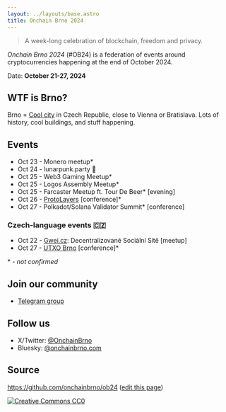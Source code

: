 ```yaml
---
layout: ../layouts/base.astro
title: Onchain Brno 2024
---
```


> A week-long celebration of blockchain, freedom and privacy.

*Onchain Brno 2024* (#OB24) is a federation of events around cryptocurrencies happening at the end of October 2024.

Date: **October 21-27, 2024**

## WTF is Brno?

Brno = [Cool city](https://www.youtube.com/watch?v=ABX0NLNcfJk) in Czech Republic, close to Vienna or Bratislava. Lots of history, cool buildings, and stuff happening.

## Events

* Oct 23 - Monero meetup*
* Oct 24 - lunarpunk.party 🌙
* Oct 25 - Web3 Gaming Meetup* 
* Oct 25 - Logos Assembly Meetup* 
* Oct 25 - Farcaster Meetup ft. Tour De Beer* [evening]
* Oct 26 - [ProtoLayers](https://protolayers.dev) [conference]*
* Oct 27 - Polkadot/Solana Validator Summit* [conference]

### Czech-language events 🇨🇿
* Oct 22 - [Gwei.cz](https://gwei.cz): Decentralizované Sociální Sítě [meetup]
* Oct 27 - [UTXO Brno](https://utxo.cz/) [conference]*

\* - *not confirmed*

## Join our community

* [Telegram group](https://t.me/OnchainBrno)

## Follow us

* X/Twitter: [@OnchainBrno](https://twitter.com/OnchainBrno)
* Bluesky: [@onchainbrno.com](https://bsky.app/profile/onchainbrno.com)

## Source

https://github.com/onchainbrno/ob24 ([edit this page](https://github.com/onchainbrno/ob24/edit/main/src/pages/index.mdx))

[![Creative Commons CC0](/cc-zero.svg)](https://creativecommons.org/public-domain/cc0/)

